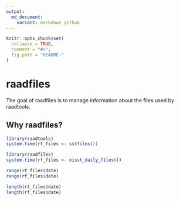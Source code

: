 ```yaml
---
output:
  md_document:
    variant: markdown_github
---
```


<!-- README.md is generated from README.Rmd. Please edit that file -->

```r
knitr::opts_chunk$set(
  collapse = TRUE,
  comment = "#>",
  fig.path = "README-"
)
```

# raadfiles

The goal of raadfiles is to manage information about the files used by raadtools. 

## Why raadfiles?

```r
library(raadtools)
system.time(rt_files <- sstfiles())

library(raadfiles)
system.time(rf_files <- oisst_daily_files())

range(rt_files$date)
range(rf_files$date)

length(rt_files$date)
length(rf_files$date)


```
